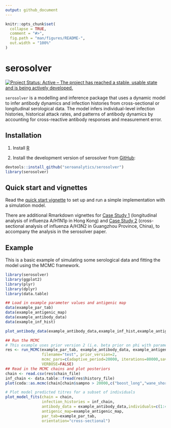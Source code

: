 ```yaml
---
output: github_document
---
```


<!-- README.md is generated from README.Rmd. Please edit that file -->

```r
knitr::opts_chunk$set(
  collapse = TRUE,
  comment = "#>",
  fig.path = "man/figures/README-",
  out.width = "100%"
)
```
# serosolver

[![Project Status: Active – The project has reached a stable, usable state and is being actively developed.](https://www.repostatus.org/badges/latest/active.svg)](https://www.repostatus.org/#active)


`serosolver` is a modelling and inference package that uses a dynamic model to infer antibody dynamics and infection histories from cross-sectional or longitudinal serological data. The model infers individual-level infection histories, historical attack rates, and patterns of antibody dynamics by accounting for cross-reactive antibody responses and measurement error.

## Installation
1. Install [R][r-project]

2. Install the development version of serosolver from [GitHub](https://github.com/seroanalytics/serosolver):

```r
devtools::install_github("seroanalytics/serosolver")
library(serosolver)
```
## Quick start and vignettes

Read the [quick start vignette][vignette-doc] to set up and run a simple implementation with a simulation model.

There are additional Rmarkdown vignettes for [Case Study 1][c1-vignette-doc] (longitudinal analysis of influenza A/H1N1p in Hong Kong) and [Case Study 2][c2-vignette-doc] (cross-sectional analysis of influenza A/H3N2 in Guangzhou Province, China), to accompany the analysis in the serosolver paper.

[r-project]: http://cran.r-project.org
[vignette-doc]: https://seroanalytics.github.io/serosolver/articles/serosolver-quick_start_guide.html
[c1-vignette-doc]: https://seroanalytics.github.io/serosolver/articles/cs1_vignette.html
[c2-vignette-doc]: https://seroanalytics.github.io/serosolver/articles/cs2_vignette.html

## Example

This is a basic example of simulating some serological data and fitting the model using the MCMC framework.

```r
library(serosolver)
library(ggplot2)
library(plyr)
library(dplyr)
library(data.table)

## Load in example parameter values and antigenic map
data(example_par_tab)
data(example_antigenic_map)
data(example_antibody_data)
data(example_inf_hist)
```
```r
plot_antibody_data(example_antibody_data,example_inf_hist,example_antigenic_map$inf_times,n_indivs=5)
```

```r
## Run the MCMC
# This example uses prior version 2 (i.e. beta prior on phi with parameters shape1 and shape2)
res <- run_MCMC(example_par_tab, example_antibody_data, example_antigenic_map,
                filename="test", prior_version=2,
                mcmc_pars=c(adaptive_period=20000, iterations=80000,save_block=10000),
                VERBOSE=FALSE)
## Read in the MCMC chains and plot posteriors
chain <- read.csv(res$chain_file)
inf_chain <- data.table::fread(res$history_file)
plot(coda::as.mcmc(chain[chain$sampno > 20000,c("boost_long","wane_short","posterior_prob")]))
```
```r
# Plot model predicted titres for a subset of individuals
plot_model_fits(chain = chain,
                infection_histories = inf_chain,
                antibody_data = example_antibody_data,individuals=c(1:4),
                antigenic_map=example_antigenic_map,
                par_tab=example_par_tab,
                orientation="cross-sectional")

```
